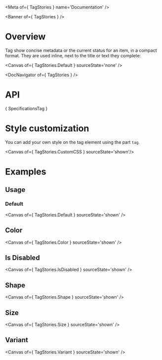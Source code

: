 
<Meta of={ TagStories } name='Documentation' />

<Banner of={ TagStories } />

# Overview

Tag show concise metadata or the current status for an item, in a compact format. They are used inline, next to the title or text they complete:

<Canvas of={ TagStories.Default } sourceState='none' />

<DocNavigator of={ TagStories } />

# API

<Markdown>{ SpecificationsTag }</Markdown>

# Style customization

You can add your own style on the tag element using the part `tag`.

<Canvas of={ TagStories.CustomCSS } sourceState='shown'/>

# Examples

## Usage

### Default

<Canvas of={ TagStories.Default } sourceState='shown' />

## Color

<Canvas of={ TagStories.Color } sourceState='shown' />

## Is Disabled

<Canvas of={ TagStories.IsDisabled } sourceState='shown' />

## Shape

<Canvas of={ TagStories.Shape } sourceState='shown' />

## Size

<Canvas of={ TagStories.Size } sourceState='shown' />

## Variant

<Canvas of={ TagStories.Variant } sourceState='shown' />
